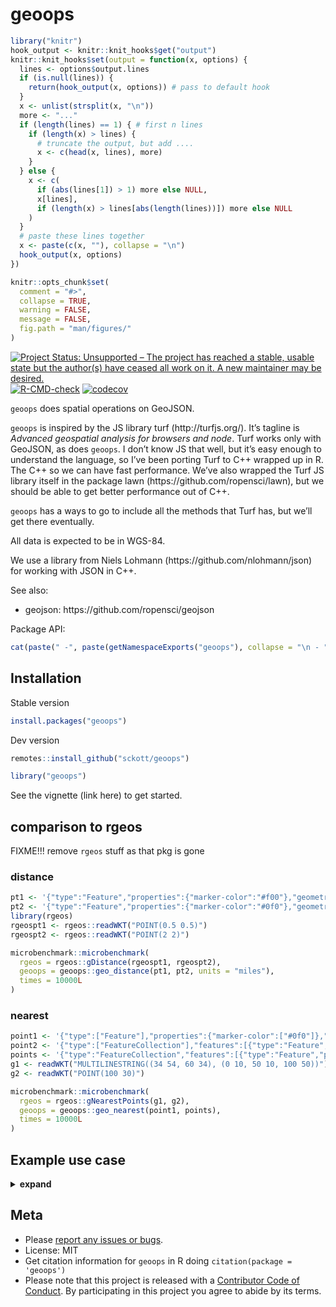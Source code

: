 geoops
======

```r
library("knitr")
hook_output <- knitr::knit_hooks$get("output")
knitr::knit_hooks$set(output = function(x, options) {
  lines <- options$output.lines
  if (is.null(lines)) {
    return(hook_output(x, options)) # pass to default hook
  }
  x <- unlist(strsplit(x, "\n"))
  more <- "..."
  if (length(lines) == 1) { # first n lines
    if (length(x) > lines) {
      # truncate the output, but add ....
      x <- c(head(x, lines), more)
    }
  } else {
    x <- c(
      if (abs(lines[1]) > 1) more else NULL,
      x[lines],
      if (length(x) > lines[abs(length(lines))]) more else NULL
    )
  }
  # paste these lines together
  x <- paste(c(x, ""), collapse = "\n")
  hook_output(x, options)
})

knitr::opts_chunk$set(
  comment = "#>",
  collapse = TRUE,
  warning = FALSE,
  message = FALSE,
  fig.path = "man/figures/"
)
```

[![Project Status: Unsupported – The project has reached a stable, usable state but the author(s) have ceased all work on it. A new maintainer may be desired.](https://www.repostatus.org/badges/latest/unsupported.svg)](https://www.repostatus.org/#unsupported)
[![R-CMD-check](https://github.com/sckott/geoops/actions/workflows/R-CMD-check.yaml/badge.svg)](https://github.com/sckott/geoops/actions/workflows/R-CMD-check.yaml)
[![codecov](https://codecov.io/gh/sckott/geoops/branch/main/graph/badge.svg)](https://codecov.io/gh/sckott/geoops)

`geoops` does spatial operations on GeoJSON.

`geoops` is inspired by the JS library turf (http://turfjs.org/). It's
tagline is _Advanced geospatial analysis for browsers and node_.
Turf works only with GeoJSON, as does `geoops`. I don't know JS that well,
but it's easy enough to understand the language, so I've been porting
Turf to C++ wrapped up in R. The C++ so we can have fast performance. We've
also wrapped the Turf JS library itself in the package
lawn (https://github.com/ropensci/lawn), but we should be able to get better
performance out of C++.

`geoops` has a ways to go to include all the methods that Turf has, but
we'll get there eventually.

All data is expected to be in WGS-84.

We use a library from Niels Lohmann (https://github.com/nlohmann/json)
for working with JSON in C++.

See also:

* geojson: https://github.com/ropensci/geojson

Package API:

```r
cat(paste(" -", paste(getNamespaceExports("geoops"), collapse = "\n - ")))
```


## Installation

Stable version

```r
install.packages("geoops")
```

Dev version

```r
remotes::install_github("sckott/geoops")
```

```r
library("geoops")
```

See the vignette (link here) to get started.


## comparison to rgeos

FIXME!!! remove `rgeos` stuff as that pkg is gone

### distance

```r
pt1 <- '{"type":"Feature","properties":{"marker-color":"#f00"},"geometry":{"type":"Point","coordinates":[-75.343,39.984]}}'
pt2 <- '{"type":"Feature","properties":{"marker-color":"#0f0"},"geometry":{"type":"Point","coordinates":[-75.534,39.123]}}'
library(rgeos)
rgeospt1 <- rgeos::readWKT("POINT(0.5 0.5)")
rgeospt2 <- rgeos::readWKT("POINT(2 2)")
```

```r
microbenchmark::microbenchmark(
  rgeos = rgeos::gDistance(rgeospt1, rgeospt2),
  geoops = geoops::geo_distance(pt1, pt2, units = "miles"),
  times = 10000L
)
```

### nearest

```r
point1 <- '{"type":["Feature"],"properties":{"marker-color":["#0f0"]},"geometry":{"type":["Point"],"coordinates":[28.9658,41.0101]}}'
point2 <- '{"type":["FeatureCollection"],"features":[{"type":"Feature","properties":{},"geometry":{"type":"Point","coordinates":[28.9739,41.0111]}},{"type":"Feature","properties":{},"geometry":{"type":"Point","coordinates":[28.9485,41.0242]}},{"type":"Feature","properties":{},"geometry":{"type":"Point","coordinates":[28.9387,41.0133]}}]}'
points <- '{"type":"FeatureCollection","features":[{"type":"Feature","properties":{},"geometry":{"type":"Point","coordinates":[28.9739,41.0111]}},{"type":"Feature","properties":{},"geometry":{"type":"Point","coordinates":[28.9485,41.0242]}},{"type":"Feature","properties":{},"geometry":{"type":"Point","coordinates":[28.9387,41.0133]}}]}'
g1 <- readWKT("MULTILINESTRING((34 54, 60 34), (0 10, 50 10, 100 50))")
g2 <- readWKT("POINT(100 30)")
```

```r
microbenchmark::microbenchmark(
  rgeos = rgeos::gNearestPoints(g1, g2),
  geoops = geoops::geo_nearest(point1, points),
  times = 10000L
)
```

## Example use case

<details> <summary><strong>expand</strong></summary>

Get some GeoJSON data, a FeatureCollection of Polygons

```r
file <- system.file("examples/zillow_or.geojson", package = "geoops")
x <- paste0(readLines(file), collapse = "")
```

Break each polygon into separate JSON string

```r
library("jqr")
polys <- unclass(jq(x, ".features[]"))
```

Using `geo_area`, calculate the area of the polygon

```r
areas <- vapply(polys, geo_area, 1, USE.NAMES = FALSE)
```

Visualize area of the polygons as a histogram

```r
hist(areas, main = "")
```

Visualize some of the polygons, all of them

```r
library(leaflet)
leaflet() %>%
  addProviderTiles(provider = "OpenStreetMap.Mapnik") %>%
  addGeoJSON(geojson = x) %>%
  setView(lng = -123, lat = 45, zoom = 7)
```

Just one of them

```r
leaflet() %>%
  addProviderTiles(provider = "OpenStreetMap.Mapnik") %>%
  addGeoJSON(geojson = polys[1]) %>%
  setView(lng = -122.7, lat = 45.48, zoom = 13)
```
</details>




## Meta

* Please [report any issues or bugs](https://github.com/sckott/geoops/issues).
* License: MIT
* Get citation information for `geoops` in R doing `citation(package = 'geoops')`
* Please note that this project is released with a [Contributor Code of Conduct][coc].
By participating in this project you agree to abide by its terms.

[coc]: https://github.com/sckott/geoops/blob/main/CODE_OF_CONDUCT.md

